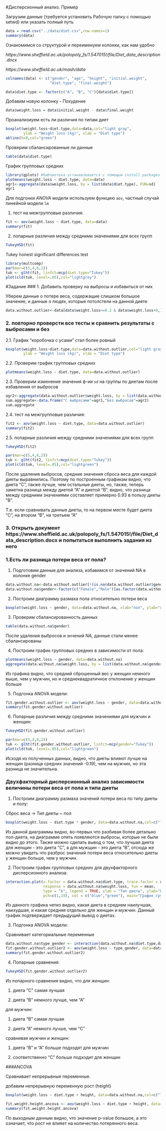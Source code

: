 #Дисперсионный анализ. Пример

Загрузим данные (требуется установить Рабочую папку с помощью setwd) или указать полный путь

```R
data = read.csv("../data/diet.csv",row.names=1)
summary(data)
```
Ознакомимся со структурой и переименуем колонки, как нам удобно

_https://www.sheffield.ac.uk/polopoly_fs/1.547015!/file/Diet_data_description.docx_

_https://www.sheffield.ac.uk/mash/data_

```R
colnames(data) <- c("gender", "age", "height", "initial.weight", 
                    "diet.type", "final.weight")

data$diet.type <- factor(c("A", "B", "C")[data$diet.type])
```

Добавим новую колонку - Похудение

```R
data$weight.loss = data$initial.weight - data$final.weight
```

Проанализиуем есть ли различия по типам диет

```R
boxplot(weight.loss~diet.type,data=data,col="light gray",
        ylab = "Weight loss (kg)", xlab = "Diet type")
abline(h=0,col="green")
```

Проверим сбалансированные ли данные
```R
table(data$diet.type)
```

График групповых средних

```R
library(gplots) #библиотека устанавлевается с помощью install.packages
plotmeans(weight.loss ~ diet.type, data=data)
agr1<-aggregate(data$weight.loss, by = list(data$diet.type), FUN=sd)
agr1
```

Для подгонки *ANOVA* модели используем функцию ``aov``, частный случай линейной модели ``lm``

1. тест на межгрупповые различия:

```R
fit <- aov(weight.loss ~ diet.type, data=data)
summary(fit)
```

2. попарные различия между средними значениями для всех групп

```R
TukeyHSD(fit)
```

Tukey honest significant differences test

```R
library(multcomp)
par(mar=c(5,4,6,2))
tuk <- glht(fit, linfct=mcp(diet.type="Tukey"))
plot(cld(tuk, level=.05),col="lightgrey")
```

#Задание
### 1. Добавить проверку на выбросы и избавиться от них

Уберем данные о потере веса, содержащие слишком большое значение, и данные о людях, которые потолстели на данной диете

```R
data.without.outlier<-data[data$weight.loss<=8.2 & data$weight.loss>0,]
```

### 2. повторно проверсти все тесты и сравнить результаты с выбросами и без
  2.1. График "коробочка с усами" стал более ровный
```R
boxplot(weight.loss~diet.type,data=data.without.outlier,col="light gray",
        ylab = "Weight loss (kg)", xlab = "Diet type")
```

  2.2. Проверим график групповых средних
  
```R
plotmeans(weight.loss ~ diet.type, data=data.without.outlier)
```

2.3. Проверим изменение значения ф-ии ``sd`` на группы по диетам после избавления от выбросов

```R
agr2<-aggregate(data.without.outlier$weight.loss, by = list(data.without.outlier$diet.type), FUN=sd)
sum.aggregate<-data.frame("С выбросами"=agr1,"Без выбросов"=agr2)
sum.aggregate
```

2.4. тест на межгрупповые различия:

```R
fit2 <- aov(weight.loss ~ diet.type, data=data.without.outlier)
summary(fit2)
```

2.5. попарные различия между средними значениями для всех групп

```R
TukeyHSD(fit2)
```

```R
par(mar=c(5,4,6,2))
tuk <- glht(fit2, linfct=mcp(diet.type="Tukey"))
plot(cld(tuk, level=.05),col="lightgreen")
```

После удаления выбросов, средние значения сброса веса для каждой диеты выравнились. Поэтому по построенным графикам видно, что диета "С", также лучше, чем остальные диеты, но, также, теперь заметна разница между диетой "А" и диетой "В", видно, что разница между средними значениями составляет примерно 0.93 в пользу диеты "В".

Т.е. если сравнивать данные диеты, то на первом месте будет диета "С", на втором "В", на третьем "А"

### 3. Открыть документ https://www.sheffield.ac.uk/polopoly_fs/1.547015!/file/Diet_data_description.docx и попытаться выполнить задания из него

### 1.Есть ли разница потери веса от пола?


1. Подготовим данные для анализа, избавимся от значений NA в колонке gender

```R
data.without.na<-data.without.outlier[!(is.na(data.without.outlier$gender)),]
data.without.na$gender<-factor(c("Female","Male")[as.factor(data.without.na$gender)])
```

2. Построим диаграмму размаха пола относительно потери веса

```R
boxplot(weight.loss ~ gender, data=data.without.na, xlab="пол", ylab="потерянный вес, кг",main="Диаграмма размаха пол-вес", col="lightgreen")
```

3. Проверим сбалансированность данных

```R
table(data.without.na$gender)
```

После удаления выбросов и знчений NA, данные стали менее сбалансированы

4. Построим график групповых средних в зависимости от пола:

```R
plotmeans(weight.loss ~ gender, data=data.without.na)
aggregate(data.without.na$weight.loss, by = list(data.without.na$gender), FUN=sd)
```

Из графика видно, что средний сброшенный вес у женщин немного выше, чем у мужчин, но и среднеквадратичное отклонение у женщин больше

5. Подгонка ANOVA модели:

```R
fit.gender.without.outlier <- aov(weight.loss ~ gender, data=data.without.na)
summary(fit.gender.without.outlier)
```

6. Попарные различия между средними значениями для мужчин и женщин:

```R
TukeyHSD(fit.gender.without.outlier)
```

```R
par(mar=c(5,4,6,2))
tuk <- glht(fit.gender.without.outlier, linfct=mcp(gender="Tukey"))
plot(cld(tuk, level=.05),col="lightgreen")
```

Исходя из полученных данных, видно, что диеты влияют лучше на женщин (разница средних значений -0.19), чем на мужчин, но эта разница не значительна.

### Двухфакторный дисперсионный анализ зависимости величины потери веса от пола и типа диеты

1. Построим диаграмму размаха значений потери веса по типу диеты и полу:

  Сброс веса -> Тип диеты ~ пол
  
```R
boxplot(weight.loss ~ diet.type * gender, data=data.without.na,col=c("lightpink", "lightgreen"), ylab = "Потеря веса, кг", main="Диаграмма размаха потеря веса vs тип диеты и пол")
```


Из данной диаграммы видно, во-первых что разбивая более детально пол-диета, на диаграмме опять появляются выбросы, которые не были видно до этого. Также можно сделать вывод о том, что лучшая диета для женщин - это диета "С", а для мужщин - это диета "B", отсюда же можно увидеть что разброс значений потери веса относительно диеты у женщин больше, чем у мужчин. 


2. Построим график групповых средних для двухфакторного дисперсионного анализа:

```R
interaction.plot(x.factor = data.without.na$diet.type, trace.factor = data.without.na$gender, 
                 response = data.without.na$weight.loss, fun = mean, 
                 type = "b", legend = TRUE, xlab = "Тип диеты", ylab="Потеря веса",
                 pch=c(1,19), col = c("blue","green"), main="График групповых средних")
```

Из данного графика четко видно, какая диета в среднем наилучшая, наихудшая, и какая средняя отдельно для женщин и мужчин. Данный график подтверждает предыдущий вывод о диетах.

3. Подгонка ANOVA модели:

Сравнивает категориальные переменные

```R
data.without.na$type_gender <- interaction(data.without.na$diet.type,data.without.na$gender)
fit.gender.without.outlier2 <- aov(weight.loss ~ type_gender, data=data.without.na)
summary(fit.gender.without.outlier2)
```

4. Попарные сравнения:

```R
TukeyHSD(fit.gender.without.outlier2)
```

Из попарного сравнения видно, что *для женщин*: 

1) диета "С" самая лучшая

2) диета "В" немного лучше, чем "А"

*для мужчин*:

1) диета "В" самая лучшая

2) диета "А" немного лучше, чем "С"

сравнивая *мужчин* и *женщин*:

1) диета "В" и "А" больше подходят для мужчин

2) соответственно "С" больше подходит для женщин

###ANCOVA

Сравнивает непрерывные переменные.

добавим непрерывную переменную рост (height)
  
```R
boxplot(weight.loss ~ diet.type + height, data=data.without.na,col=c("lightpink", "lightgreen"), ylab = "Потеря веса, кг", main="Диаграмма размаха рост + тип диеты и пол")
```

```R
fit.weight.height.ancova <- aov(weight.loss ~ diet.type + height, data=data.without.na)
summary(fit.weight.height.ancova)
```

По выходным данным видно, что значение p-value большое, а это означает, что рост не влияет на количество потерянного веса.  
